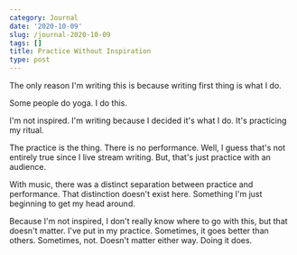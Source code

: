 ```yaml
---
category: Journal
date: '2020-10-09'
slug: /journal-2020-10-09
tags: []
title: Practice Without Inspiration
type: post
---
```



The only reason I'm writing this is because writing first thing is what I do. 

Some people do yoga. I do this. 

I'm not inspired. I'm writing because I decided it's what I do. It's practicing my ritual.

The practice is the thing. There is no performance. Well, I guess that's not entirely true since I live stream writing. But, that's just practice with an audience. 

With music, there was a distinct separation between practice and performance. That distinction doesn't exist here. Something I'm just beginning to get my head around.

Because I'm not inspired, I don't really know where to go with this, but that doesn't matter. I've put in my practice. Sometimes, it goes better than others. Sometimes, not. Doesn't matter either way. Doing it does.